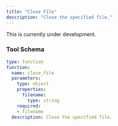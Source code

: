 ```yaml
---
title: "Close File"
description: "Close the specified file."
---
```


<Warning>This is currently under development.</Warning>

### Tool Schema

```yaml
type: function
function:
  name: close_file
  parameters:
    type: object
    properties:
      filename:
        type: string
    required:
    - filename
  description: Close the specified file.
```